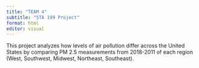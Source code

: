 ```yaml
---
title: "TEAM 4"
subtitle: "STA 199 Project"
format: html
editor: visual
---
```


This project analyzes how levels of air pollution differ across the United States by comparing PM 2.5 measurements from 2018-2011 of each region (West, Southwest, Midwest, Northeast, Southeast).
